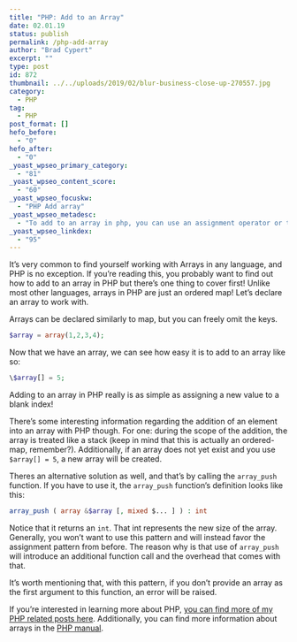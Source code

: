 ```yaml
---
title: "PHP: Add to an Array"
date: 02.01.19
status: publish
permalink: /php-add-array
author: "Brad Cypert"
excerpt: ""
type: post
id: 872
thumbnail: ../../uploads/2019/02/blur-business-close-up-270557.jpg
category:
  - PHP
tag:
  - PHP
post_format: []
hefo_before:
  - "0"
hefo_after:
  - "0"
_yoast_wpseo_primary_category:
  - "81"
_yoast_wpseo_content_score:
  - "60"
_yoast_wpseo_focuskw:
  - "PHP Add array"
_yoast_wpseo_metadesc:
  - "To add to an array in php, you can use an assignment operator or the array_push function. However, it's strongly advised to use the assignment operator."
_yoast_wpseo_linkdex:
  - "95"
---
```


It’s very common to find yourself working with Arrays in any language, and PHP is no exception. If you’re reading this, you probably want to find out how to add to an array in PHP but there’s one thing to cover first! Unlike most other languages, arrays in PHP are just an ordered map! Let’s declare an array to work with.

Arrays can be declared similarly to map, but you can freely omit the keys.

```php
$array = array(1,2,3,4);
```

Now that we have an array, we can see how easy it is to add to an array like so:

```php
\$array[] = 5;
```

Adding to an array in PHP really is as simple as assigning a new value to a blank index!

There’s some interesting information regarding the addition of an element into an array with PHP though. For one: during the scope of the addition, the array is treated like a stack (keep in mind that this is actually an ordered-map, remember?). Additionally, if an array does not yet exist and you use `$array[] = 5`, a new array will be created.

Theres an alternative solution as well, and that’s by calling the `array_push` function. If you have to use it, the `array_push` function’s definition looks like this:

```php
array_push ( array &$array [, mixed $... ] ) : int
```

Notice that it returns an `int`. That int represents the new size of the array. Generally, you won’t want to use this pattern and will instead favor the assignment pattern from before. The reason why is that use of `array_push` will introduce an additional function call and the overhead that comes with that.

It’s worth mentioning that, with this pattern, if you don’t provide an array as the first argument to this function, an error will be raised.

If you’re interested in learning more about PHP, [you can find more of my PHP related posts here](https://www.bradcypert.com/tag/php/). Additionally, you can find more information about arrays in the [PHP manual](http://php.net/manual/en/language.types.array.php).
